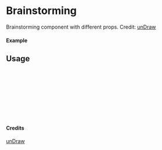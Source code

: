 
<Meta of={Brainstorming} title="unDraw/Brainstorming" />

# Brainstorming

Brainstorming component with different props.
Credit: [unDraw](https://undraw.co/illustrations)

#### Example

<Canvas of={Brainstorming.Primary} />

## Usage

```ts
import { Brainstorming } from "yadl-ui";

const Example = () => {
  return (
      <Brainstorming />
  );
};

export default Example;
```

#### Credits
[unDraw](https://undraw.co/illustrations)
